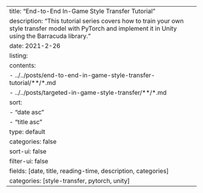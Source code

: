 ---
title: "End-to-End In-Game Style Transfer Tutorial"
description: "This tutorial series covers how to train your own style transfer model with PyTorch and implement it in Unity using the Barracuda library."
date: 2021-2-26
listing:
  contents: 
    - ../../posts/end-to-end-in-game-style-transfer-tutorial/**/*.md
    - ../../posts/targeted-in-game-style-transfer/**/*.md
  sort: 
      - "date asc"
      - "title asc"
  type: default
  categories: false
  sort-ui: false
  filter-ui: false
  fields: [date, title, reading-time, description, categories]
categories: [style-transfer, pytorch, unity]
---